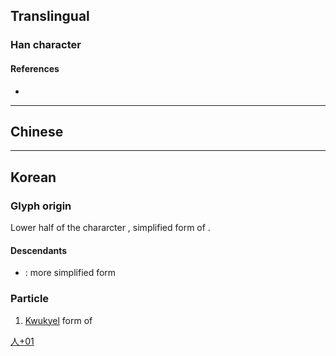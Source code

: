 {{character info/new}}
==Translingual==

===Han character===
{{Han char|rn=9|rad=人|as=01|sn=3|four=|canj=OI,XXOI|ids=⿱𠆢丶}}

====References====
* {{Han ref|kx=0091.051|dkj=01416|dj=0192.051|hdz=10103.021|uh=4EBD|ud=20157}}

----

==Chinese==
{{zh-see|亼|v}}

----

==Korean==

===Glyph origin===
Lower half of the chararcter {{l|ko|罖}}, simplified form of {{l|ko|羅|tr=ra}}.

====Descendants====
* {{l|ko|丶}}: more simplified form

===Particle===
{{ko-pos|particle|hangeul=라}}

# [[kwukyel|Kwukyel]] form of {{ko-l|라|to be ''(copula)''}}

[[Category:Korean-only CJKV Characters|人+01]]